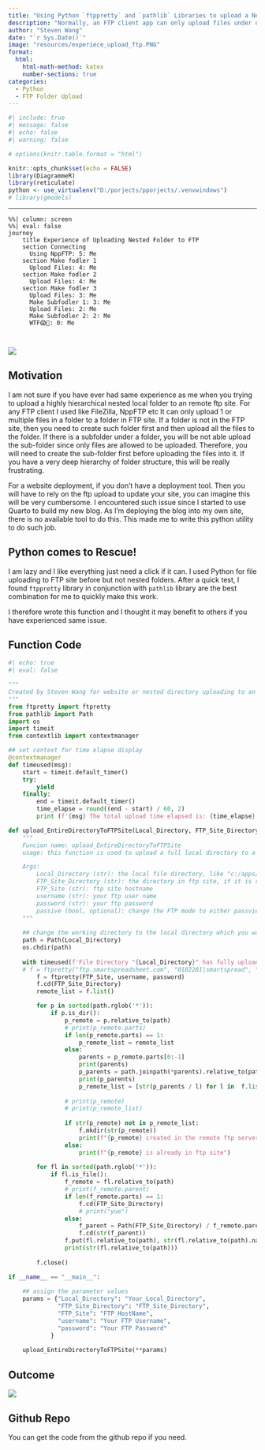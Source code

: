 ```yaml
---
title: "Using Python `ftppretty` and `pathlib` Libraries to upload a Nested Local Folder to an FTP Site"
description: "Normally, an FTP client app can only upload files under one folder on the FTP site at a time. This is extremely cumbersome! This utility is used to upload an entire nested hierarchical local directory to an FTP site in one go."
author: "Steven Wang"
date: "`r Sys.Date()`"
image: "resources/experiece_upload_ftp.PNG"
format:
  html:
    html-math-method: katex
    number-sections: true
categories:
  - Python
  - FTP Folder Upload
---
```


```r
#| include: true
#| message: false
#| echo: false
#| warning: false

# options(knitr.table.format = "html")

knitr::opts_chunk$set(echo = FALSE)
library(DiagrammeR)
library(reticulate)
python <- use_virtualenv("D:/porjects/pporjects/.venvwindows")
# library(gmodels)

```

------------------------------------------------------------------------

```mermaid
%%| column: screen
%%| eval: false
journey
    title Experience of Uploading Nested Folder to FTP
    section Connecting
      Using NppFTP: 5: Me
    section Make fodler 1
      Upload Files: 4: Me
    section Make fodler 2
      Upload Files: 4: Me
    section Make fodler 3
      Upload Files: 3: Me
      Make Subfodler 1: 3: Me
      Upload Files: 2: Me
      Make Subfodler 2: 2: Me
      WTF😱🤬: 0: Me
      
      
```

:::{.column-screen}
![](resources/ftp_journey.svg)
:::

## Motivation

I am not sure if you have ever had same experience as me when you trying to upload a highly hierarchical nested local folder to an remote ftp site. For any FTP client I used like FileZilla, NppFTP etc It can only upload 1 or multiple files in a folder to a folder in FTP site. If a folder is not in the FTP site, then you need to create such folder first and then upload all the files to the folder. If there is a subfolder under a folder, you will be not able upload the sub-folder since only files are allowed to be uploaded. Therefore, you will need to create the sub-folder first before uploading the files into it. If you have a very deep hierarchy of folder structure, this will be really frustrating. 

For a website deployment, if you don't have a deployment tool. Then you will have to rely on the ftp upload to update your site, you can imagine this will be very cumbersome. I encountered such issue since I started to use Quarto to build my new blog. As I'm deploying the blog into my own site, there is no available tool to do this. This made me to write this python utility to do such job.

## Python comes to Rescue!

I am lazy and I like everything just need a click if it can. I used Python for file uploading to FTP site before but not nested folders. After a quick test, I found `ftppretty` library in conjunction with `pathlib` library are the best combination for me to quickly make this work.

I therefore wrote this function and I thought it may benefit to others if you have experienced same issue.

::: panel-tabset
## Function Code

```python
#| echo: true
#| eval: false

"""
Created by Steven Wang for website or nested directory uploading to an FTP site.
"""
from ftpretty import ftpretty
from pathlib import Path
import os
import timeit
from contextlib import contextmanager

## set context for time elapse display
@contextmanager
def timeused(msg):
    start = timeit.default_timer()
    try:
        yield
    finally:
        end = timeit.default_timer()
        time_elapse = round((end - start) / 60, 2)
        print (f'{msg} The total upload time elapsed is: {time_elapse} minutes')

def upload_EntireDirectoryToFTPSite(Local_Directory, FTP_Site_Directory, FTP_Site, username, password, passive = True):  
    """
    Funcion name: upload_EntireDirectoryToFTPSite
    usage: this function is used to upload a full local directory to a remote ftp site. 

    Args:
        Local_Directory (str): the local file directory, like "c:/apps/mywebsite"
        FTP_Site_Directory (str): the directory in ftp site, if it is root then "/", otherwise like "/myblog"
        FTP_Site (str): ftp site hostname
        username (str): your ftp user name
        password (str): your ftp password
        passive (bool, optional): change the FTP mode to either passvie or active. Defaults to True, which is passive.
    """
    
    ## change the working directory to the local directory which you want to upload to ftp site
    path = Path(Local_Directory)
    os.chdir(path)
    
    with timeused(f'File Directory "{Local_Directory}" has fully uploaded to "{FTP_Site}" under directory {FTP_Site_Directory}.'):
    # f = ftpretty("ftp.smartspreadsheet.com", "0102281|smartspread", "iasfatr061")
        f = ftpretty(FTP_Site, username, password)
        f.cd(FTP_Site_Directory)  
        remote_list = f.list()

        for p in sorted(path.rglob('*')):
            if p.is_dir():
                p_remote = p.relative_to(path)
                # print(p_remote.parts)
                if len(p_remote.parts) == 1:
                    p_remote_list = remote_list
                else:
                    parents = p_remote.parts[0:-1]
                    print(parents)
                    p_parents = path.joinpath(*parents).relative_to(path)
                    print(p_parents)
                    p_remote_list = [str(p_parents / l) for l in  f.list(str(p_parents))]
                
                # print(p_remote)  
                # print(p_remote_list) 
                            
                if str(p_remote) not in p_remote_list:
                    f.mkdir(str(p_remote))
                    print(f"{p_remote} created in the remote ftp server.")
                else:
                    print(f"{p_remote} is already in ftp site")
                    
        for fl in sorted(path.rglob('*')):
            if fl.is_file():
                f_remote = fl.relative_to(path)
                # print(f_remote.parent)
                if len(f_remote.parts) == 1:
                    f.cd(FTP_Site_Directory)
                    # print("yue")
                else:
                    f_parent = Path(FTP_Site_Directory) / f_remote.parent
                    f.cd(str(f_parent))
                f.put(fl.relative_to(path), str(fl.relative_to(path).name))
                print(str(fl.relative_to(path)))
                
        f.close()            

if __name__ == "__main__":
    
    ## assign the parameter values
    params = {"Local_Directory": "Your_Local_Directory", 
              "FTP_Site_Directory": "FTP_Site_Directory", 
              "FTP_Site": "FTP_HostName", 
              "username": "Your FTP Username", 
              "password": "Your FTP Password"
            }
    
    upload_EntireDirectoryToFTPSite(**params)

```

## Outcome
![](resources/outcome.png)

:::


## Github Repo


You can get the code from the github repo if you need.





